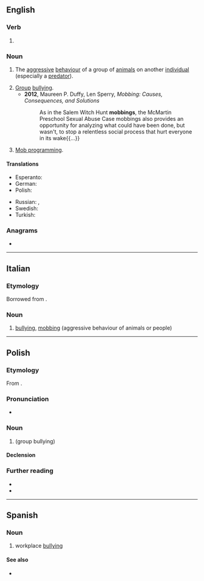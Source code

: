 {{also|Mobbing}}
==English==

===Verb===
{{head|en|verb form}}

# {{inflection of|en|mob||pres|part}}

===Noun===
{{en-noun|~}}
{{wikipedia}}

# {{lb|en|biology}} The [[aggressive]] [[behaviour]] of a group of [[animal]]s on another [[individual]] (especially a [[predator]]).
# [[group|Group]] [[bullying]].
#* '''2012''', Maureen P. Duffy, Len Sperry, ''Mobbing: Causes, Consequences, and Solutions''
#*: As in the Salem Witch Hunt '''mobbings''', the McMartin Preschool Sexual Abuse Case mobbings also provides{{SIC}} an opportunity for analyzing what could have been done, but wasn't, to stop a relentless social process that hurt everyone in its wake{{...}}
# {{lb|en|software engineering}} [[mob programming|Mob programming]].

====Translations====
{{trans-top|group bullying}}
* Esperanto: {{t|eo|ĉikanado}}
* German: {{t+|de|Mobbing|n}}
* Polish: {{t+|pl|mobbing|m}}
{{trans-mid}}
* Russian: {{t+|ru|тра́вля|f}}, {{t+|ru|мо́ббинг|m}}
* Swedish: {{t+|sv|mobbning|c}}
* Turkish: {{t+|tr|bezdiri}}
{{trans-bottom}}

===Anagrams===
* {{anagrams|en|a=bbgimno|bombing}}

----

==Italian==

===Etymology===
Borrowed from {{bor|it|en|mobbing}}.

===Noun===
{{it-noun|m|-}}

# [[bullying]], [[#English|mobbing]] (aggressive behaviour of animals or people)

----

==Polish==
{{wp|lang=pl}}

===Etymology===
From {{bor|pl|en|mobbing}}.

===Pronunciation===
* {{pl-IPA|/mobing/}}

===Noun===
{{pl-noun|m-in}}

# {{l|en|mobbing}} (group bullying)

====Declension====
{{pl-decl-noun-m-in|tantum=s}}

===Further reading===
* {{R:pl:WSJP}}
* {{R:PWN}}

----

==Spanish==
{{wikipedia|lang=es}}

===Noun===
{{es-noun|m|-}}

# workplace [[bullying]]
#: {{syn|es|acoso laboral}}

====See also====
* {{l|es|bullying}}